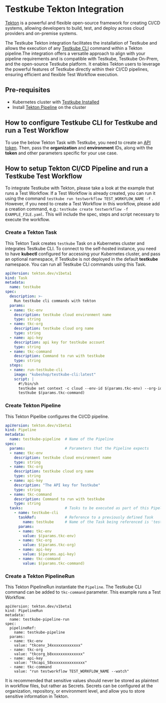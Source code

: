 # Testkube Tekton Integration

[Tekton](https://tekton.dev) is a powerful and flexible open-source framework for creating CI/CD systems, allowing
developers to build, test, and deploy across cloud providers and on-premise systems.

The Testkube Tekton integration facilitates the installation of Testkube and allows the execution of any [Testkube CLI](https://docs.testkube.io/cli/testkube)
command within a Tekton pipeline.The integration offers a versatile approach to align with your pipeline requirements and is compatible with Testkube,
Testkube On-Prem, and the open-source Testkube platform. It enables Tekton users to leverage the powerful features of Testkube directly within their
  CI/CD pipelines, ensuring efficient and flexible Test Workflow execution.

## Pre-requisites

- Kubernetes cluster with [Testkube Installed](/articles/install/overview)
- Install [Tekton Pipeline](https://tekton.dev/docs/installation/pipelines/#installation) on the cluster

## How to configure Testkube CLI for Testkube and run a Test Workflow

To use the below Tekton Task with Testkube, you need to create an [API token](../../testkube-pro/articles/organization-management#api-tokens).
Then, pass the **organization** and **environment** IDs, along with the **token** and other parameters specific for your use case.

## How to setup Tekton CI/CD Pipeline and run a Testkube Test Workflow

To integrate Testkube with Tekton, please take a look at the example that runs a Test Workflow. If a Test Workflow is already created, you can run it using the command `testkube run testworkflow TEST_WORKFLOW_NAME -f` .
However, if you need to create a Test Workflow in this workflow, please add a creation command, e.g.: `testkube create testworkflow -f EXAMPLE_FILE.yaml`.
This will include the spec, steps and script necessary to execute the workflow.

### Create a Tekton Task

This Tekton Task creates `testkube` Task on a Kubernetes cluster and integrates Testkube CLI. To connect to the self-hosted instance, you need to have **kubectl**
configured for accessing your Kubernetes cluster, and pass an optional namespace, if Testkube is not deployed in the default **testkube** namespace. You can run
all Testkube CLI commands using this Task.

```yaml
apiVersion: tekton.dev/v1beta1
kind: Task
metadata:
  name: testkube
spec:
  description: >-
    Run testkube cli commands with tekton
  params:
  - name: tkc-env
    description: testkube cloud environment name
    type: string
  - name: tkc-org
    description: testkube cloud org name
    type: string
  - name: api-key
    description: api key for testkube account
    type: string
  - name: tkc-command
    description: Command to run with testkube
    type: string
  steps:
  - name: run-testkube-cli
    image: "kubeshop/testkube-cli:latest"
    script: |
      #!/bin/sh
      testkube set context -c cloud --env-id $(params.tkc-env) --org-id $(params.tkc-org) -k $(params.api-key)
      testkube $(params.tkc-command)
```

### Create Tekton Pipeline

This Tekton Pipelibe configures the CI/CD pipeline.

```yaml
apiVersion: tekton.dev/v1beta1
kind: Pipeline
metadata:
  name: testkube-pipeline  # Name of the Pipeline
spec:
  params:                  # Parameters that the Pipeline expects
  - name: tkc-env
    description: testkube cloud environment name
    type: string
  - name: tkc-org
    description: testkube cloud org name
    type: string
  - name: api-key
    description: "The API key for Testkube"
    type: string
  - name: tkc-command
    description: Command to run with testkube
    type: string
  tasks:                   # Tasks to be executed as part of this Pipeline
    - name: testkube-cli
      taskRef:             # Reference to a previously defined Task
        name: testkube     # Name of the Task being referenced is 'testkube'
      params:
      - name: tkc-env
        value: $(params.tkc-env)
      - name: tkc-org
        value: $(params.tkc-org)
      - name: api-key
        value: $(params.api-key)
      - name: tkc-command
        value: $(params.tkc-command)
```
### Create a Tekton PipelineRun

This Tekton PipelineRun instantiate the `Pipeline`. The Testkube CLI command can be added to `tkc-command` parameter. This example runs a Test Workflow.

```
apiVersion: tekton.dev/v1beta1
kind: PipelineRun
metadata:
  name: testkube-pipeline-run
spec:
  pipelineRef:
    name: testkube-pipeline
  params:
  - name: tkc-env
    value: "tkcenv_34xxxxxxxxxxxxx"
  - name: tkc-org
    value: "tkcorg_b8xxxxxxxxxxxxxx"
  - name: api-key
    value: "tkcapi_58xxxxxxxxxxxxxxx"
  - name: tkc-command
    value: "run testworkflow TEST_WORKFLOW_NAME --watch"
```

It is recommended that sensitive values should never be stored as plaintext in workflow files, but rather as Secrets.
Secrets can be configured at the organization, repository, or environment level, and allow you to store sensitive information in Tekton.



